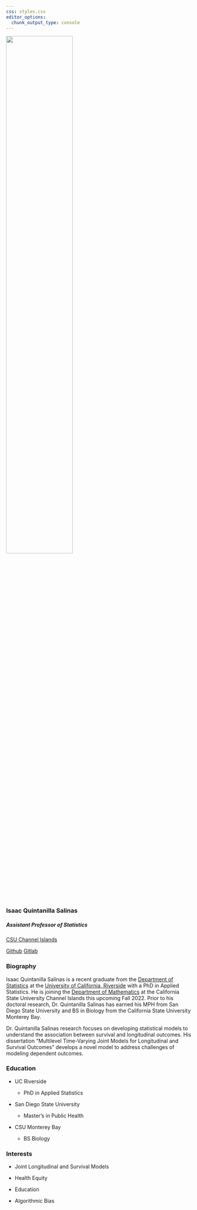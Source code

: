 ```yaml
---
css: styles.css
editor_options: 
  chunk_output_type: console
---
```


::: container
::: grid
::: {.g-col-12 .g-col-md-6}
![](img/avatar.jpg){.rounded-circle fig-align="center" width="60%"}

### Isaac Quintanilla Salinas

##### Assistant Professor of Statistics

[CSU Channel Islands](https://www.csuci.edu)

```{=html}
<a class="btn btn-primary" href="https://github.com/inqs909" role="button">Github</a>
<a class="btn btn-primary" href="https://gitlab.com/inqs909">Gitlab</a>
```
:::

::: {.g-col-12 .g-col-md-6}
### Biography

Isaac Quintanilla Salinas is a recent graduate from the [Department of Statistics](https://statistics.ucr.edu/) at the [University of California, Riverside](https://www.ucr.edu) with a PhD in Applied Statistics. He is joining the [Department of Mathematics](https://math.csuci.edu/) at the California State University Channel Islands this upcoming Fall 2022. Prior to his doctoral research, Dr. Quintanilla Salinas has earned his MPH from San Diego State University and BS in Biology from the California State University Monterey Bay.

Dr. Quintanilla Salinas research focuses on developing statistical models to understand the association between survival and longitudinal outcomes. His dissertation "Multilevel Time-Varying Joint Models for Longitudinal and Survival Outcomes" develops a novel model to address challenges of modeling dependent outcomes.
:::
:::
:::

::: content-block
::: features
::: {.feature .box}
### Education

-   UC Riverside

    -   PhD in Applied Statistics

-   San Diego State University

    -   Master's in Public Health

-   CSU Monterey Bay

    -   BS Biology
:::

::: {.feature .box}
### Interests

-   Joint Longitudinal and Survival Models

-   Health Equity

-   Education

-   Algorithmic Bias
:::
:::
:::
